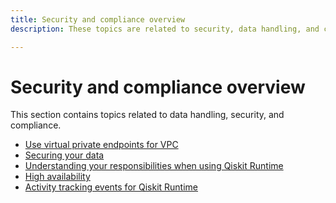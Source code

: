 ```yaml
---
title: Security and compliance overview
description: These topics are related to security, data handling, and compliance.

---
```


# Security and compliance overview

This section contains topics related to data handling, security, and compliance.

* [Use virtual private endpoints for VPC](/docs/security/virtual-private-endpoints)
* [Securing your data](/docs/security/secure-data)
* [Understanding your responsibilities when using Qiskit Runtime](/docs/security/responsibilities)
* [High availability](/docs/security/ha-dr)
* [Activity tracking events for Qiskit Runtime](/docs/security/observability)